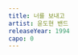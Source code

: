 ```yaml
---
title: 너를 보내고
artist: 윤도현 밴드
releaseYear: 1994
capo: 0
---
```


<ScoreWrapper>
  <ScorePhrase
    phrase={{
      lyrics: '(전주)',
      chordList: [
        { name: 'FM7', position: 0 },
        { name: 'G', position: 4 },
        { name: 'C', position: 8 },
        { name: 'Am', position: 12 },
        { name: 'B♭', position: 16 },
        { name: 'Dm7', position: 20 },
        { name: 'G', position: 24 },
      ],
    }}
  />
  <ScorePhrase
    phrase={{
      lyrics: '구름낀 하늘은 왠지 네가 살고 있는 나라일 것 같아서',
      chordList: [
        { name: 'C', position: 0 },
        { name: 'G', position: 6 },
        { name: 'F', position: 11 },
        { name: 'C', position: 18 },
        { name: 'F', position: 20 },
        { name: 'Am7', position: 24 },
        { name: 'G', position: 26 },
      ],
    }}
  />
  <ScorePhrase
    phrase={{
      lyrics: '창문들마저도 닫지 못하고 하루종일 서성이고 있었지',
      chordList: [
        { name: 'C', position: 0 },
        { name: 'G', position: 5 },
        { name: 'F', position: 7 },
        { name: 'C', position: 13 },
        { name: 'F', position: 17 },
        { name: 'Am7', position: 22 },
        { name: 'G', position: 26 },
      ],
    }}
  />
  <ScorePhrase
    phrase={{
      lyrics: '삶의 작은 문턱조차 쉽사리 넘지 못했던',
      chordList: [
        { name: 'F', position: 0 },
        { name: 'G', position: 6 },
        { name: 'Am', position: 11 },
        { name: 'Em', position: 18 },
      ],
    }}
  />
  <ScorePhrase
    phrase={{
      lyrics: '너에게 나는 무슨말이 하고 파서 였을까',
      chordList: [
        { name: 'F', position: 0 },
        { name: 'C', position: 4 },
        { name: 'B♭', position: 9 },
        { name: 'Dm', position: 16 },
        { name: 'G', position: 20 },
      ],
    }}
  />
  <ScorePhrase
    phrase={{
      lyrics: '먼산 언저리마다 너를 남기고 돌아서는',
      chordList: [
        { name: 'C', position: 1 },
        { name: 'E', position: 5 },
        { name: 'Am', position: 12 },
        { name: 'C', position: 18 },
      ],
    }}
  />
  <ScorePhrase
    phrase={{
      lyrics: '내게 시간은 그만 놓아주라는데',
      chordList: [
        { name: 'F', position: 3 },
        { name: 'C', position: 9 },
        { name: 'Dm7', position: 16 },
        { name: 'G', position: 21 },
      ],
    }}
  />
  <ScorePhrase
    phrase={{
      lyrics: '난 왜 너 닮은 목소리마저 가슴에 품고도',
      chordList: [
        { name: 'C', position: 2 },
        { name: 'E', position: 6 },
        { name: 'Am', position: 12 },
        { name: 'C', position: 18 },
      ],
    }}
  />
  <ScorePhrase
    phrase={{
      lyrics: ' 같이가자 하지 못했나',
      chordList: [
        { name: 'F', position: 0 },
        { name: 'G', position: 6 },
        { name: 'Am', position: 11 },
      ],
    }}
  />
  <ScorePhrase
    phrase={{
      lyrics: '(간주)',
      chordList: [
        { name: 'C', position: 0 },
        { name: 'Am', position: 4 },
        { name: 'B♭', position: 8 },
        { name: 'Dm7', position: 12 },
        { name: 'G', position: 16 },
      ],
    }}
  />
  <ScorePhrase
    phrase={{
      lyrics: '길잃은 작은 새 한마리가 하늘 향해 그리움 외칠때',
      chordList: [
        { name: 'C', position: 0 },
        { name: 'G', position: 7 },
        { name: 'F', position: 9 },
        { name: 'C', position: 12 },
        { name: 'F', position: 17 },
        { name: 'Am7', position: 21 },
        { name: 'G', position: 26 },
      ],
    }}
  />
  <ScorePhrase
    phrase={{
      lyrics: '같이 놀던 어린 나무 한그루 혼자 남게 되는게 싫었지',
      chordList: [
        { name: 'C', position: 1 },
        { name: 'G', position: 7 },
        { name: 'F', position: 9 },
        { name: 'C', position: 15 },
        { name: 'F', position: 19 },
        { name: 'Am7', position: 23 },
        { name: 'G', position: 28 },
      ],
    }}
  />
  <ScorePhrase
    phrase={{
      lyrics: ' 해 저가는 넓은 들판 위에서 차가운 바람',
      chordList: [
        { name: 'F', position: 0 },
        { name: 'G', position: 7 },
        { name: 'Am', position: 13 },
        { name: 'Em', position: 19 },
      ],
    }}
  />
  <ScorePhrase
    phrase={{
      lyrics: '불어도 들려오던 노래 내곁에 없었지',
      chordList: [
        { name: 'F', position: 0 },
        { name: 'C', position: 4 },
        { name: 'B♭', position: 10 },
        { name: 'Dm', position: 13 },
        { name: 'G', position: 18 },
      ],
    }}
  />
  <ScorePhrase
    phrase={{
      lyrics: '먼산 언저리마다 너를 남기고 돌아서는',
      chordList: [
        { name: 'C', position: 1 },
        { name: 'E', position: 5 },
        { name: 'Am', position: 12 },
        { name: 'C', position: 18 },
      ],
    }}
  />
  <ScorePhrase
    phrase={{
      lyrics: '내게 시간은 그만 놓아주라는데',
      chordList: [
        { name: 'F', position: 3 },
        { name: 'C', position: 9 },
        { name: 'Dm7', position: 16 },
        { name: 'G', position: 21 },
      ],
    }}
  />
  <ScorePhrase
    phrase={{
      lyrics: '난 왜 너 닮은 목소리마저 가슴에 품고도',
      chordList: [
        { name: 'C', position: 2 },
        { name: 'E', position: 6 },
        { name: 'Am', position: 12 },
        { name: 'C', position: 18 },
      ],
    }}
  />
  <ScorePhrase
    phrase={{
      lyrics: ' 같이가자 하지 못했나',
      chordList: [
        { name: 'F', position: 0 },
        { name: 'G', position: 6 },
        { name: 'C', position: 11 },
        { name: 'G', position: 16 },
      ],
    }}
  />
  <ScorePhrase
    phrase={{
      lyrics: '먼산 언저리마다 너를 남기고 돌아서는',
      chordList: [
        { name: 'C', position: 1 },
        { name: 'E', position: 5 },
        { name: 'Am', position: 12 },
        { name: 'C', position: 18 },
      ],
    }}
  />
  <ScorePhrase
    phrase={{
      lyrics: '내게 시간은 그만 놓아주라는데',
      chordList: [
        { name: 'F', position: 3 },
        { name: 'C', position: 9 },
        { name: 'Dm7', position: 16 },
        { name: 'G', position: 21 },
      ],
    }}
  />
  <ScorePhrase
    phrase={{
      lyrics: '난 왜 너 닮은 목소리마저 가슴에 품고도',
      chordList: [
        { name: 'C', position: 2 },
        { name: 'E', position: 6 },
        { name: 'Am', position: 12 },
        { name: 'C', position: 18 },
      ],
    }}
  />
  <ScorePhrase
    phrase={{
      lyrics: ' 같이가자 하지 못했나',
      chordList: [
        { name: 'F', position: 0 },
        { name: 'G', position: 6 },
        { name: 'B♭', position: 11 },
        { name: 'F', position: 14 },
        { name: 'G', position: 17 },
        { name: 'C', position: 20 },
      ],
    }}
  />
</ScoreWrapper>

